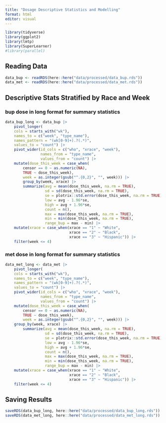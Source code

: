 ```yaml
---
title: "Dosage Descriptive Statistics and Modelling"
format: html
editor: visual
---
```


```r
library(tidyverse)
library(ggplot2)
library(lmtp)
library(SuperLearner)
#library(parallel)
```

## Reading Data

```r
data_bup <- readRDS(here::here("data/processed/data_bup.rds"))
data_met <- readRDS(here::here("data/processed/data_met.rds"))
```

## Descriptive Stats Stratified by Race and Week

### bup dose in long format for summary statistics

```r
data_bup_long <- data_bup |>
    pivot_longer(
    cols = starts_with("wk"),
    names_to = c("week", "type_name"),
    names_pattern = "(wk[0-9]+).?(.*)",
    values_to = "count") |>
    pivot_wider(id_cols = c("who", "xrace", "week"),
                names_from = "type_name",
                values_from = "count") |>
    mutate(dose_this_week = case_when(
        censor == 0 ~ as.numeric(NA),
        TRUE ~ dose_this_week),
        week = as.integer(gsub("^.{0,2}", "", week))) |>
        group_by(week, xrace) |>
        summarize(avg = mean(dose_this_week, na.rm = TRUE),
                  sd = sd(dose_this_week, na.rm = TRUE),
                  se = plotrix::std.error(dose_this_week, na.rm = TRUE),
                  low = avg - 1.96*se,
                  high = avg + 1.96*se,
                  count = n(),
                  max = max(dose_this_week, na.rm = TRUE),
                  min = min(dose_this_week, na.rm = TRUE),
                  range_bup = max - min) |>
    mutate(xrace = case_when(xrace == "1" ~ "White",
                             xrace == "2" ~ "Black",
                             xrace == "3" ~ "Hispanic")) |>
    filter(week <= 4)
```

### met dose in long format for summary statistics

```r
data_met_long <- data_met |>
    pivot_longer(
    cols = starts_with("wk"),
    names_to = c("week", "type_name"),
    names_pattern = "(wk[0-9]+).?(.*)",
    values_to = "count") |>
    pivot_wider(id_cols = c("who", "xrace", "week"),
                names_from = "type_name",
                values_from = "count") |>
    mutate(dose_this_week = case_when(
        censor == 0 ~ as.numeric(NA),
        TRUE ~ dose_this_week),
        week = as.integer(gsub("^.{0,2}", "", week))) |>
    group_by(week, xrace) |>
        summarize(avg = mean(dose_this_week, na.rm = TRUE),
                  sd = sd(dose_this_week, na.rm = TRUE),
                  se = plotrix::std.error(dose_this_week, na.rm = TRUE),
                  low = avg - 1.96*se,
                  high = avg + 1.96*se,
                  count = n(),
                  max = max(dose_this_week, na.rm = TRUE),
                  min = min(dose_this_week, na.rm = TRUE),
                  range_bup = max - min) |>
    mutate(xrace = case_when(xrace == "1" ~ "White",
                             xrace == "2" ~ "Black",
                             xrace == "3" ~ "Hispanic")) |>
    filter(week <= 4)
```

## Saving Results

```r
saveRDS(data_bup_long, here::here("data/processed/data_bup_long.rds"))
saveRDS(data_met_long, here::here("data/processed/data_met_long.rds"))
```
